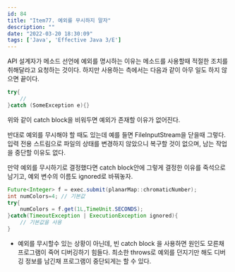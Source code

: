 ```yaml
---
id: 84
title: "Item77. 예외를 무시하지 말자"
description: ""
date: "2022-03-20 18:30:09"
tags: ['Java', 'Effective Java 3/E']
---
```

API 설계자가 메소드 선언에 예외를 명시하는 이유는 메소드를 사용할때 적절한 조치를 취해달라고 요청하는 것이다. 
하지만 사용하는 측에서는 다음과 같이 아무 일도 하지 않으면 끝이다. 

```java
try{
    //
}catch (SomeException e){}
```

위와 같이 catch block을 비워두면 예외가 존재할 이유가 없어진다.

반대로 예외를 무시해야 할 때도 있는데 예를 들면 FileInputStream을 닫을때 그렇다. 입력 전용 스트림으로 파일의 상태를 변경하지 않았으니 복구할 것이 없으며, 남는 작업을 중단할 이유도 없다. 

만약 예외를 무시하기로 결정했다면 catch block안에 그렇게 결정한 이유를 죽석으로 남기고, 예외 변수의 이름도 ignored로 바꿔놓자.

```java
Future<Integer> f = exec.submit(planarMap::chromaticNumber);
int numColors=4; // 기본값 
try{
    numColors = f.get(1L,TimeUnit.SECONDS);
}catch(TimeoutException | ExecutionException ignored){
    // 기본값을 사용 
}
```

- 예외를 무시할수 있는 상황이 아닌데, 빈 catch block 을 사용하면 원인도 모른채 프로그램이 죽어 디버깅하기 힘들다. 최소한 throws로 예외를 던지기만 해도 디버깅 정보를 남긴채 프로그램이 중단되게는 할 수 있다. 
